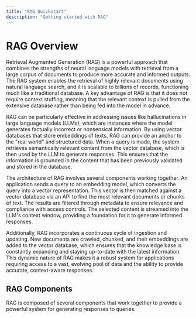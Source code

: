 ```yaml
---
title: "RAG Quickstart"
description: "Getting started with RAG"
---
```


# RAG Overview

Retrieval Augmented Generation (RAG) is a powerful approach that combines the strengths of neural language models with retrieval from a large corpus of documents to produce more accurate and informed outputs. The RAG system enables the retrieval of highly relevant documents using natural language search, and it is scalable to billions of records, functioning much like a traditional database. A key advantage of RAG is that it does not require context stuffing, meaning that the relevant context is pulled from the extensive database rather than being fed into the model in advance.

RAG can be particularly effective in addressing issues like hallucinations in large language models (LLMs), which are instances where the model generates factually incorrect or nonsensical information. By using vector databases that store embeddings of texts, RAG can provide an anchor to the "real world" and structured data. When a query is made, the system retrieves semantically relevant content from the vector database, which is then used by the LLM to generate responses. This ensures that the information is grounded in the content that has been previously validated and stored in the database.

The architecture of RAG involves several components working together. An application sends a query to an embedding model, which converts the query into a vector representation. This vector is then matched against a vector database via an API to find the most relevant documents or chunks of text. The results are filtered through metadata to ensure relevance and compliance with access controls. The selected content is streamed into the LLM's context window, providing a foundation for it to generate informed responses.

Additionally, RAG incorporates a continuous cycle of ingestion and updating. New documents are crawled, chunked, and their embeddings are added to the vector database, which ensures that the knowledge base is constantly expanding and staying up-to-date with the latest information. This dynamic nature of RAG makes it a robust system for applications requiring access to a vast, evolving pool of data and the ability to provide accurate, context-aware responses.

## RAG Components

RAG is composed of several components that work together to provide a powerful system for generating responses to queries.